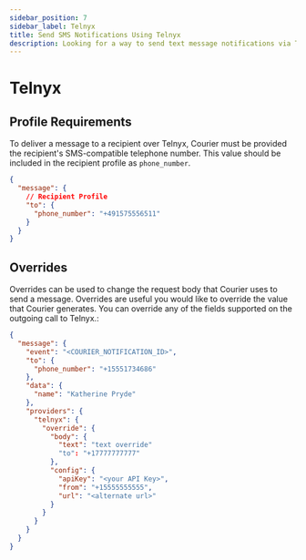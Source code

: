 ```yaml
---
sidebar_position: 7
sidebar_label: Telnyx
title: Send SMS Notifications Using Telnyx
description: Looking for a way to send text message notifications via Telnyx? This step-by-step tutorial will show you how to integrate Telnyx's API the easy way.
---
```


# Telnyx

## Profile Requirements

To deliver a message to a recipient over Telnyx, Courier must be provided the recipient's SMS-compatible telephone number. This value should be included in the recipient profile as `phone_number`.

```json title=JSON
{
  "message": {
    // Recipient Profile
    "to": {
      "phone_number": "+491575556511"
    }
  }
}
```

## Overrides

Overrides can be used to change the request body that Courier uses to send a message. Overrides are useful you would like to override the value that Courier generates. You can override any of the fields supported on the outgoing call to Telnyx.:

```json title=JSON
{
  "message": {
    "event": "<COURIER_NOTIFICATION_ID>",
    "to": {
      "phone_number": "+15551734686"
    },
    "data": {
      "name": "Katherine Pryde"
    },
    "providers": {
      "telnyx": {
        "override": {
          "body": {
            "text": "text override"
            "to": "+17777777777"
          },
          "config": {
            "apiKey": "<your API Key>",
            "from": "+15555555555",
            "url": "<alternate url>"
          }
        }
      }
    }
  }
}
```
